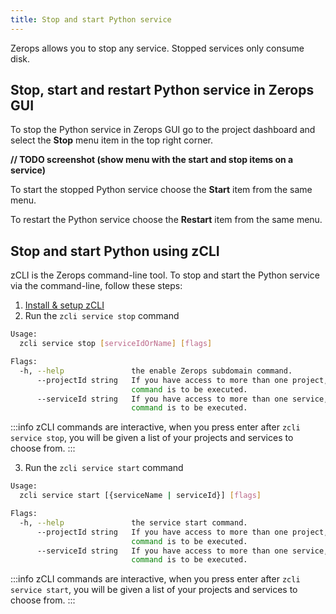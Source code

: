```yaml
---
title: Stop and start Python service
---
```


Zerops allows you to stop any service. Stopped services only consume disk.

## Stop, start and restart Python service in Zerops GUI

To stop the Python service in Zerops GUI go to the project dashboard and select the **Stop** menu item in the top right corner.

**// TODO screenshot (show menu with the start and stop items on a service)**

To start the stopped Python service choose the **Start** item from the same menu.

To restart the Python service choose the **Restart** item from the same menu.

## Stop and start Python using zCLI

zCLI is the Zerops command-line tool. To stop and start the Python service via the command-line, follow these steps:

1. [Install & setup zCLI](/references/cli)
2. Run the `zcli service stop` command

```sh
Usage:
  zcli service stop [serviceIdOrName] [flags]

Flags:
  -h, --help               the enable Zerops subdomain command.
      --projectId string   If you have access to more than one project, you must specify the project ID for which the
                           command is to be executed.
      --serviceId string   If you have access to more than one service, you must specify the service ID for which the
                           command is to be executed.
```

:::info
zCLI commands are interactive, when you press enter after `zcli service stop`, you will be given a list of your projects and services to choose from.
:::

3. Run the `zcli service start` command

```sh
Usage:
  zcli service start [{serviceName | serviceId}] [flags]

Flags:
  -h, --help               the service start command.
      --projectId string   If you have access to more than one project, you must specify the project ID for which the
                           command is to be executed.
      --serviceId string   If you have access to more than one service, you must specify the service ID for which the
                           command is to be executed.
```

:::info
zCLI commands are interactive, when you press enter after `zcli service start`, you will be given a list of your projects and services to choose from.
:::
